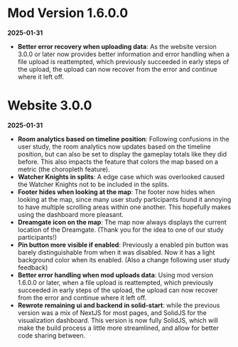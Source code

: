 
# Mod Version 1.6.0.0

**2025-01-31**

-   **Better error recovery when uploading data**:
    As the website version 3.0.0 or later now provides better information and error handling when a file upload is reattempted,
    which previously succeeded in early steps of the upload,
    the upload can now recover from the error and continue where it left off.

# Website 3.0.0

**2025-01-31**

-   **Room analytics based on timeline position**:
    Following confusions in the user study, the room analytics now updates based on the timeline position, but can also be set to display the gameplay totals like they did before.
    This also impacts the feature that colors the map based on a metric (the choropleth feature).
-   **Watcher Knights in splits**:
    A edge case which was overlooked caused the Watcher Knights not to be included in the splits.
-   **Footer hides when looking at the map**:
    The footer now hides when looking at the map, since many user study participants found it annoying to have multiple scrolling areas within one another.
    This hopefully makes using the dashboard more pleasant.
-   **Dreamgate icon on the map**:
    The map now always displays the current location of the Dreamgate. (Thank you for the idea to one of our study participants!)
-   **Pin button more visible if enabled**:
    Previously a enabled pin button was barely distinguishable from when it was disabled. Now it has a light background color when its enabled. (Also a change following user study feedback)
-   **Better error handling when mod uploads data**:
    Using mod version 1.6.0.0 or later, when a file upload is reattempted, which previously succeeded in early steps of the upload,
    the upload can now recover from the error and continue where it left off.
-   **Rewrote remaining ui and backend in solid-start**:
    while the previous version was a mix of NextJS for most pages, and SolidJS for the visualization dashboard.
    This version is now fully SolidJS, which will make the build process a little more streamlined, and allow for better code sharing between.
